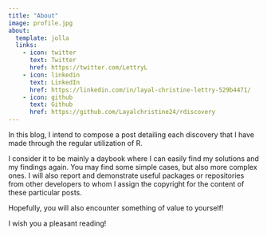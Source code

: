 ```yaml
---
title: "About"
image: profile.jpg
about:
  template: jolla
  links:
    - icon: twitter
      text: Twitter
      href: https://twitter.com/LettryL
    - icon: linkedin
      text: LinkedIn
      href: https://linkedin.com/in/layal-christine-lettry-529b4471/
    - icon: github
      text: Github
      href: https://github.com/Layalchristine24/rdiscovery
---
```


In this blog, I intend to compose a post detailing each discovery that I have made through the regular utilization of R.

I consider it to be mainly a daybook where I can easily find my solutions and my findings again. You may find some simple cases, but also more complex ones. I will also report and demonstrate useful packages or repositories from other developers to whom I assign the copyright for the content of these particular posts.

Hopefully, you will also encounter something of value to yourself!

I wish you a pleasant reading!
